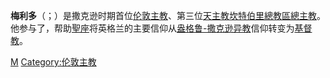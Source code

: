 {{Multiple issues|
{{Expand language|1=en|time=2020-04-03T12:49:07+00:00}}
{{Unreferenced|time=2020-04-03T12:49:07+00:00}}
}}
'''梅利多'''（{{lang-la|Mellitus}}；{{bd|？||624年|4月24日}}）是撒克逊时期首位[[伦敦主教|伦敦主教]]、第三位[[天主教坎特伯里總教區|天主教坎特伯里總教區總主教]]。他参与了{{link-en|額我略使命|Gregorian mission}}，帮助[[聖座|聖座]]将英格兰的主要信仰从[[盎格鲁-撒克逊异教|盎格鲁-撒克逊异教]]信仰转变为[[基督教|基督教]]。

{{Authority control}}
[[Category:坎特伯里總教區總主教|M]]
[[Category:伦敦主教|Category:伦敦主教]]